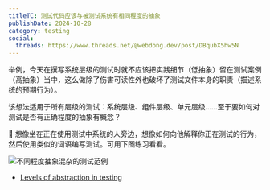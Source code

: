 ```yaml
---
titleTC: 测试代码应该与被测试系统有相同程度的抽象
publishDate: 2024-10-28
category: testing
social:
  threads: https://www.threads.net/@webdong.dev/post/DBqubX5hw5N
---
```


举例，今天在撰写系统层级的测试时就不应该把实践细节（低抽象）留在测试案例（高抽象）当中，这么做除了伤害可读性外也破坏了测试文件本身的职责（描述系统的预期行为）。

该想法适用于所有层级的测试：系统层级、组件层级、单元层级……至于要如何对测试是否有正确程度的抽象有概念？

💭 想像坐在正在使用测试中系统的人旁边，想像如何向他解释你正在测试的行为，然后使用类似的词语编写测试。可用下图练习看看。

![不同程度抽象混杂的测试范例](levels-of-abstraction-in-testing.webp)

- [Levels of abstraction in testing](https://www.youtube.com/watch?v=G_0yKeh0Sf0)

